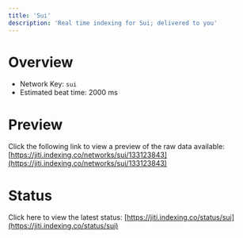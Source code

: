 ```yaml
---
title: 'Sui'
description: 'Real time indexing for Sui; delivered to you'
---
```


# Overview
- Network Key: `sui`
- Estimated beat time: 2000 ms

# Preview
Click the following link to view a preview of the raw data available: [https://jiti.indexing.co/networks/sui/133123843](https://jiti.indexing.co/networks/sui/133123843)

# Status
Click here to view the latest status: [https://jiti.indexing.co/status/sui](https://jiti.indexing.co/status/sui)
